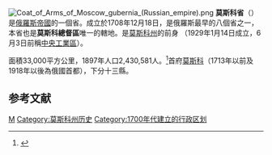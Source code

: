 [[File:Coat_of_Arms_of_Moscow_gubernia_(Russian_empire).png|right]]
'''莫斯科省'''（'''{{lang|ru|Московская губерния}}'''）是[[俄羅斯帝國|俄羅斯帝國]]的一個省。成立於1708年12月18日，是俄羅斯最早的八個省之一，本省也是'''莫斯科總督區'''唯一的轄地。是[[莫斯科州|莫斯科州]]的前身 （1929年1月14日成立，6月3日前稱[[中央工業區|中央工業區]]）。

面積33,000平方公里，1897年人口2,430,581人。<ref>{{Cite web |url=http://demoscope.ru/weekly/ssp/rus_lan_97.php?reg=52 |title=Первая всеобщая перепись населения Российской Империи 1897 г. |access-date=2007-09-12 |archive-date=2019-01-21 |archive-url=https://web.archive.org/web/20190121232627/http://www.demoscope.ru/weekly/ssp/rus_lan_97.php?reg=52 |dead-url=no }}</ref>首府[[莫斯科|莫斯科]]（1713年以前及1918年以後為俄國首都），下分十三縣。

==参考文献==
<div class="references-small">
<references />
</div>
{{ImpRussia}}
{{Authority control}}
[[Category:俄罗斯帝国直辖省|М]]
[[Category:莫斯科州历史|Category:莫斯科州历史]]
[[Category:1700年代建立的行政区划|Category:1700年代建立的行政区划]]